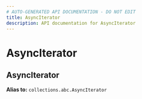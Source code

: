```yaml
---
# AUTO-GENERATED API DOCUMENTATION - DO NOT EDIT
title: AsyncIterator
description: API documentation for AsyncIterator
---
```


# AsyncIterator

## <ApiType type="Alias" path="responses/async_context_structured_stream/AsyncIterator" symbolName="AsyncIterator" /> AsyncIterator


**Alias to:** `collections.abc.AsyncIterator`
